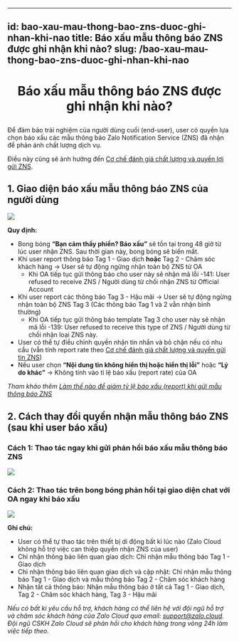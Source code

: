 
---
id: bao-xau-mau-thong-bao-zns-duoc-ghi-nhan-khi-nao
title: Báo xấu mẫu thông báo ZNS được ghi nhận khi nào?
slug: /bao-xau-mau-thong-bao-zns-duoc-ghi-nhan-khi-nao
---

# <p align="center">Báo xấu mẫu thông báo ZNS được ghi nhận khi nào?</p>

Để đảm bảo trải nghiệm của người dùng cuối (end-user), user có quyền lựa chọn báo xấu các mẫu thông báo Zalo Notification Service (ZNS) đã nhận để phản ánh chất lượng dịch vụ.

Điều này cũng sẽ ảnh hưởng đến [Cơ chế đánh giá chất lượng và quyền lợi gửi ZNS](https://zalo.cloud/blog/co-che-danh-gia-chat-luong-va-quyen-loi-gui-zns/rzu6k97e8vkbnmereg).


## 1. Giao diện báo xấu mẫu thông báo ZNS của người dùng


<p style={{ textAlign: "center" }}>
  <img src="https://stc-oa.zdn.vn/uploads/cf1255bf5b13b0c32eccb5fa26fd64da.png)![](https://stc-oa.zdn.vn/uploads/76f78e0f93bec203d8432085014dd0d1.png" />
</p>


**Quy định:** 

*   Bong bóng **“Bạn cảm thấy phiền? Báo xấu”** sẽ tồn tại trong 48 giờ từ lúc user nhận ZNS. Sau thời gian này, bong bóng sẽ biến mất.
*   Khi user report thông báo Tag 1 - Giao dịch **hoặc** Tag 2 - Chăm sóc khách hàng → User sẽ tự động ngừng nhận toàn bộ ZNS từ OA
    *   Khi OA tiếp tục gửi thông báo cho user này sẽ nhận mã lỗi -141: User refused to receive ZNS / Người dùng từ chối nhận ZNS từ Official Account
*   Khi user report các thông báo Tag 3 - Hậu mãi → User sẽ tự động ngừng nhận toàn bộ ZNS Tag 3 (Các thông báo Tag 1 và 2 vẫn nhận bình thường)
    *   Khi OA tiếp tục gửi thông báo template Tag 3 cho user này sẽ nhận mã lỗi -139: User refused to receive this type of ZNS / Người dùng từ chối nhận loại ZNS này.
*   User có thể tự điều chỉnh quyền nhận tin nhắn và bỏ chặn nếu có nhu cầu (vẫn tính report rate theo [Cơ chế đánh giá chất lượng và quyền gửi tin ZNS](https://zalo.cloud/blog/co-che-danh-gia-chat-luong-va-quyen-loi-gui-zns/rzu6k97e8vkbnmereg))
*   Nếu user chọn **“Nội dung tin không hiển thị hoặc hiển thị lỗi”** hoặc **“Lý do khác”** → Không tính vào tỉ lệ báo xấu (report rate) của OA

_Tham khảo thêm_ [_Làm thế nào để giảm tỷ lệ báo xấu (report) khi gửi mẫu thông báo ZNS_](https://zalo.cloud/blog/lam-the-nao-de-giam-ty-le-bao-xau-report-khi-gui-mau-thong-bao-zns-/j4uvw9eppb98eka4a9)


## 2. Cách thay đổi quyền nhận mẫu thông báo ZNS (sau khi user báo xấu)


### **Cách 1: Thao tác ngay khi gửi phản hồi báo xấu mẫu thông báo ZNS**

<p style={{ textAlign: "center" }}>
  <img src="https://stc-oa.zdn.vn/uploads/a9d5f78ffe78611ca2f5596a7d7d9243.png)![](https://stc-oa.zdn.vn/uploads/b472b64d3abac70f892b4af175d6976e.png" />
</p>


### **Cách 2: Thao tác trên bong bóng phản hồi tại giao diện chat với OA ngay khi báo xấu**

<p style={{ textAlign: "center" }}>
  <img src="https://stc-oa.zdn.vn/uploads/722a04e1f4429d2a0cbc3927b57063ac.png)![](https://stc-oa.zdn.vn/uploads/fccce5ad2630c23114198c8c5f59f3f9.png" />
</p>


**Ghi chú:**

*   User có thể tự thao tác trên thiết bị di động bất kì lúc nào (Zalo Cloud không hỗ trợ việc can thiệp quyền nhận ZNS của user)
*   Chỉ nhận thông báo liên quan giao dịch: Chỉ nhận mẫu thông báo Tag 1 - Giao dịch
*   Chỉ nhận thông báo liên quan giao dịch và cập nhật: Chỉ nhận mẫu thông báo Tag 1 - Giao dịch và mẫu thông báo Tag 2 - Chăm sóc khách hàng
*   Nhận tất cả thông báo: Nhận mẫu thông báo ở tất cả Tag 1 - Giao dịch, Tag 2 - Chăm sóc khách hàng, Tag 3 - Hậu mãi

_Nếu có bất kì yêu cầu hỗ trợ, khách hàng có thể liên hệ với đội ngũ hỗ trợ và chăm sóc khách hàng của Zalo Cloud qua email:_ [_support@zalo.cloud_](mailto:support@zalo.cloud)_. Đội ngũ CSKH Zalo Cloud sẽ phản hồi cho khách hàng trong vòng 24h làm việc tiếp theo._
